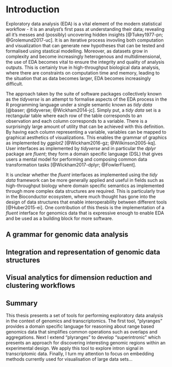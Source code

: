 # Introduction {#ch:intro}

Exploratory data analysis (EDA) is a vital element of the modern 
statistical workflow - it is an analyst’s first pass at 
understanding their data; revealing all it’s messes and (possibly) 
uncovering hidden insights [@Tukey1977-pn; @Grolemund2017-uc]. 
It is an iterative process invovling both computation and visualization 
that can generate new hypotheses that can be tested and formalised using 
stastical modelling. Moreover, as datasets grow in complexity and become
increasingly heterogenous and multidimensional, 
the use of EDA becomes vital to ensure the integrity and quality of analysis 
outputs.  This is certainly true in high-throughput biological 
data analysis, where there are constraints on computation time and 
memory, leading to the situation that as data becomes larger,
EDA becomes increasingly difficult. 


The approach taken by the suite of software packages collectively known as the *tidyverse* 
is an attempt to formalise aspects of the EDA process in the R programming language
under a single semantic known as *tidy data* [@baser; @tidyverse; @Wickham2014-jc]. 
Simply put, a *tidy data* set is a rectangular table where each row of the table corresponds to an 
observation and each column corresponds to a variable. There is a surprisingly
large amount of utility that can be achieved with this definition. By having
each column representing a variable,  variables can be mapped
to graphical aesthetics  of visualizations. This enables the grammar of graphics as implemented
by *ggplot2* [@Wickham2016-gz; @Wilkinson2005-kq]. User interfaces
as implemented by *tidyverse* and in particular the *dplyr* package are *fluent*; 
they form a domain specific language (DSL) that gives users a mental model 
for performing and composing common data transformation tasks 
[@Wickham2017-dplyr; @FowlerFluent].

It is unclear whether the *fluent* interfaces as implemented using the
*tidy data* framework can be more generally applied and useful
in fields such as high-throughput biology where domain specific semantics as
implemented through more complex data structures are required. This is particularly
true in the Bioconductor ecosystem, where much thought has gone into the
design of data structures that enable interoperability between different tools 
[@Huber2015-ei]. One contribution of this thesis is the implementation
of a *fluent* interface for genomics data that is expressive enough to
enable EDA and be used as a building block for more software. 




## A grammar for genomic data analysis


## Integration and representation of genomic data structures 


## Visual analytics for dimension reduction and clustering workflows



## Summary

This thesis presents a set of tools for performing exploratory 
data analysis in the context of genomics and transcriptomics.  The first tool, “plyranges” provides a domain specific language for 
reasoning about range based genomics data that simplifies common 
operations such as overlaps and aggregations.  Next I extend 
“plyranges”  to develop “superintronic” which presents an 
approach for discovering interesting genomic regions within an 
experimental design. We apply this tool to explore intron signal 
in transcriptomic data. Finally, I turn my attention to focus on 
embedding methods currently used for visualisation of large data 
sets… 
